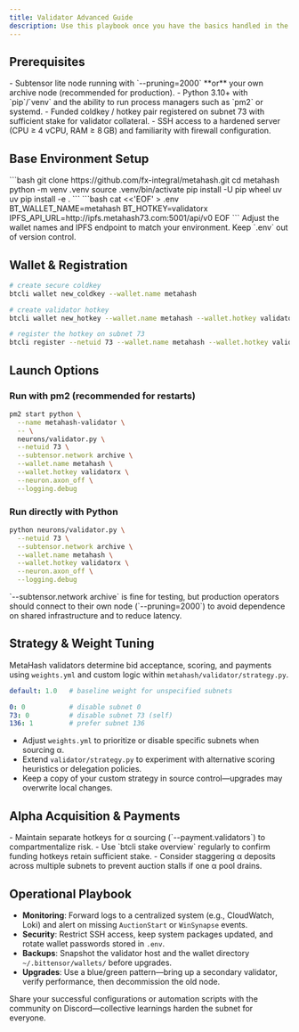 ```yaml
---
title: Validator Advanced Guide
description: Use this playbook once you have the basics handled in the [Validator Simple Guide](/miners-validators-guide/validators/validator-simple-guide). It focuses on production-ready configuration, reliability, and fine-grained control over validator behavior.
---
```


## Prerequisites

<Info color="orange">
<span style={{ color: '#fbb12b' }}>
- Subtensor lite node running with `--pruning=2000` **or** your own archive node (recommended for production).
- Python 3.10+ with `pip`/`venv` and the ability to run process managers such as `pm2` or systemd.
- Funded coldkey / hotkey pair registered on subnet 73 with sufficient stake for validator collateral.
- SSH access to a hardened server (CPU ≥ 4 vCPU, RAM ≥ 8 GB) and familiarity with firewall configuration.
</span>
</Info>

## Base Environment Setup

<Steps>
  <Step title="Clone and bootstrap the repository">
    ```bash
    git clone https://github.com/fx-integral/metahash.git
    cd metahash
    python -m venv .venv
    source .venv/bin/activate
    pip install -U pip wheel uv
    uv pip install -e .
    ```
  </Step>
  <Step title="Provision runtime secrets">
    ```bash
    cat <<'EOF' > .env
    BT_WALLET_NAME=metahash
    BT_HOTKEY=validatorx
    IPFS_API_URL=http://ipfs.metahash73.com:5001/api/v0
    EOF
    ```
    Adjust the wallet names and IPFS endpoint to match your environment. Keep `.env` out of version control.
  </Step>
</Steps>

## Wallet & Registration

```bash
# create secure coldkey
btcli wallet new_coldkey --wallet.name metahash

# create validator hotkey
btcli wallet new_hotkey --wallet.name metahash --wallet.hotkey validatorx

# register the hotkey on subnet 73
btcli register --netuid 73 --wallet.name metahash --wallet.hotkey validatorx
```

## Launch Options

### Run with pm2 (recommended for restarts)

```bash
pm2 start python \
  --name metahash-validator \
  -- \
  neurons/validator.py \
  --netuid 73 \
  --subtensor.network archive \
  --wallet.name metahash \
  --wallet.hotkey validatorx \
  --neuron.axon_off \
  --logging.debug
```

### Run directly with Python

```bash
python neurons/validator.py \
  --netuid 73 \
  --subtensor.network archive \
  --wallet.name metahash \
  --wallet.hotkey validatorx \
  --neuron.axon_off \
  --logging.debug
```

<Tip>
`--subtensor.network archive` is fine for testing, but production operators should connect to their own node (`--pruning=2000`) to avoid dependence on shared infrastructure and to reduce latency.
</Tip>

## Strategy & Weight Tuning

MetaHash validators determine bid acceptance, scoring, and payments using `weights.yml` and custom logic within `metahash/validator/strategy.py`.

```yaml title="weights.yml (sample)"
default: 1.0   # baseline weight for unspecified subnets

0: 0           # disable subnet 0
73: 0          # disable subnet 73 (self)
136: 1         # prefer subnet 136
```

- Adjust `weights.yml` to prioritize or disable specific subnets when sourcing α.
- Extend `validator/strategy.py` to experiment with alternative scoring heuristics or delegation policies.
- Keep a copy of your custom strategy in source control—upgrades may overwrite local changes.

## Alpha Acquisition & Payments

<Info>
- Maintain separate hotkeys for α sourcing (`--payment.validators`) to compartmentalize risk.
- Use `btcli stake overview` regularly to confirm funding hotkeys retain sufficient stake.
- Consider staggering α deposits across multiple subnets to prevent auction stalls if one α pool drains.
</Info>

## Operational Playbook

- **Monitoring**: Forward logs to a centralized system (e.g., CloudWatch, Loki) and alert on missing `AuctionStart` or `WinSynapse` events.
- **Security**: Restrict SSH access, keep system packages updated, and rotate wallet passwords stored in `.env`.
- **Backups**: Snapshot the validator host and the wallet directory `~/.bittensor/wallets/` before upgrades.
- **Upgrades**: Use a blue/green pattern—bring up a secondary validator, verify performance, then decommission the old node.

<Note>
Share your successful configurations or automation scripts with the community on Discord—collective learnings harden the subnet for everyone.
</Note>
